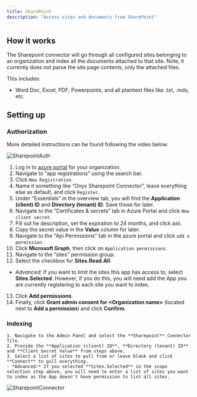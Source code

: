 ```yaml
---
title: SharePoint
description: "Access sites and documents from SharePoint"
---
```


## How it works

The Sharepoint connector will go through all configured sites belonging to an organization and
index all the documents attached to that site. Note, it currently does not parse the site page
contents, only the attached files.

This includes:

- Word Doc, Excel, PDF, Powerpoints, and all plaintext files like .txt, .mdx, etc.

## Setting up

### Authorization

More detailed instructions can be found following the video below.

![SharepointAuth](/assets/images/connectors/sharepoint/SharepointAuth.gif) 

1. Log in to [azure portal](https://portal.azure.com/#home) for your organization. 
2. Navigate to “app registrations” using the search bar. 
3. Click `New Registration`. 
4. Name it something like “Onyx Sharepoint Connector”, leave everything else as default, and click `Register`. 
5. Under “Essentials” in the overview tab, you will find the **Application (client) ID** and **Directory (tenant) ID**. Save those for later. 
6. Navigate to the “Certificates & secrets” tab in Azure Portal and click `New client secret`. 
7. Fill out he description, set the expiration to 24 months, and click `Add`. 
8. Copy the secret value in the **Value** column for later. 
9. Navigate to the "Api Permissions" tab in the azure portal and click `add a permission`. 
10. Click **Microsoft Graph**, then click on `Application permissions`. 
11. Navigate to the “sites” permission group.
12. Select the checkbox for **Sites.Read.All**. 
- *Advanced:* If you want to limit the sites this app has access to, select **Sites.Selected**. However, if you do this, you will need add the App you are currently registering to each site you want to index. 
13. Click **Add permissions**. 
14. Finally, click **Grant admin consent for \<Organization name\>** (located next to **Add a permission**) and click **Confirm**.

### Indexing

    1. Navigate to the Admin Panel and select the **Sharepoint** Connector Tile.
    2. Provide the **Application (client) ID**, **Directory (tenant) ID** and **Client Secret Value** from steps above.
    3. Select a list of sites to pull from or leave blank and click **Connect** to pull everything.
    - *Advanced:* If you selected **Sites.Selected** in the scope selection step above, you will need to enter a list of sites you want to index as the App doesn't have permission to list all sites. 

![SharepointConnector](/assets/images/connectors/sharepoint/SharepointConnector.png)
